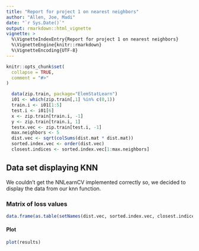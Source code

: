 ```yaml
---
title: "Report for project 1 on nearest neighbors"
author: "Allen, Joe, Madi"
date: "`r Sys.Date()`"
output: rmarkdown::html_vignette
vignette: >
  %\VignetteIndexEntry{Report for project 1 on nearest neighbors}
  %\VignetteEngine{knitr::rmarkdown}
  %\VignetteEncoding{UTF-8}
---
```


```r
knitr::opts_chunk$set(
  collapse = TRUE,
  comment = "#>"
)
```

```r
  data(zip.train, package="ElemStatLearn")
  i01 <- which(zip.train[,1] %in% c(0,1))
  train.i <- i01[1:5]
  test.i <- i01[6]
  x <- zip.train[train.i, -1]
  y <- zip.train[train.i, 1]
  testx.vec <- zip.train[test.i, -1]
  max.neighbors <- 5
  dist.vec <- sqrt(colSums(dist.mat * dist.mat))
  sorted.index.vec <- order(dist.vec)
  closest.indices <- sorted.index.vec[1:max.neighbors]
```
## Data set displaying KNN

We couldn't get the NNLearnCV implemented correctly so, we decided to display the data from our knn function.

### Matrix of loss values
```r
data.frame(as.table(setNames(dist.vec, sorted.index.vec, closest.indices)))
```

#### Plot
```r
plot(results)
```
